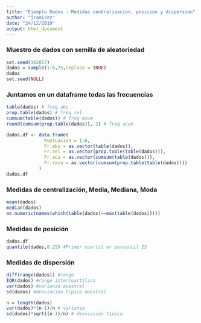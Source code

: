 ```yaml
---
title: "Ejemplo Dados - Medidas centralizacion, posicion y dispersion"
author: "jramirez"
date: "24/12/2019"
output: html_document
---
```


### Muestro de dados con semilla de aleatoriedad

```r
set.seed(162017)
dados = sample(1:6,25,replace = TRUE)
dados
set.seed(NULL)
```

### Juntamos en un dataframe todas las frecuencias
```r

table(dados) # freq abs
prop.table(dados) # freq rel
cumsum(table(dados)) # freq acum 
round(cumsum(prop.table(dados)), 2) # freq acum 

dados.df <- data.frame(
              Puntuacion = 1:6,
              Fr.abs = as.vector(table(dados)),
              Fr.rel = as.vector(prop.table(table(dados))),
              Fr.acu = as.vector(cumsum(table(dados))),
              Fr.racu = as.vector(cumsum(prop.table(table(dados))))
            )
dados.df

```

### Medidas de centralización, Media, Mediana, Moda

```r

mean(dados)
median(dados)
as.numeric(names(which(table(dados)==max(table(dados))))) 

```

### Medidas de posición
```r
dados.df
quantile(dados,0.25) #Primer cuartil or percentil 25

```

### Medidas de dispersión
```r
diff(range(dados)) #rango
IQR(dados) #rango intercuartílico
var(dados) #varianza muestral
sd(dados) #desviación tipica muestral

n = length(dados)
var(dados)*(n-1)/n # varianza 
sd(dados)*sqrt((n-1)/n) # desviación típica

```

